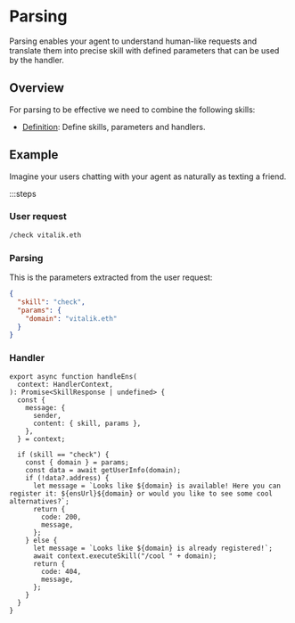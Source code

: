 # Parsing

Parsing enables your agent to understand human-like requests and translate them into precise skill with defined parameters that can be used by the handler.

## Overview

For parsing to be effective we need to combine the following skills:

- [Definition](/skills/definition): Define skills, parameters and handlers.

## Example

Imagine your users chatting with your agent as naturally as texting a friend.

:::steps

### User request

```bash
/check vitalik.eth
```

### Parsing

This is the parameters extracted from the user request:

```json
{
  "skill": "check",
  "params": {
    "domain": "vitalik.eth"
  }
}
```

### Handler

```tsx
export async function handleEns(
  context: HandlerContext,
): Promise<SkillResponse | undefined> {
  const {
    message: {
      sender,
      content: { skill, params },
    },
  } = context;

  if (skill == "check") {
    const { domain } = params;
    const data = await getUserInfo(domain);
    if (!data?.address) {
      let message = `Looks like ${domain} is available! Here you can register it: ${ensUrl}${domain} or would you like to see some cool alternatives?`;
      return {
        code: 200,
        message,
      };
    } else {
      let message = `Looks like ${domain} is already registered!`;
      await context.executeSkill("/cool " + domain);
      return {
        code: 404,
        message,
      };
    }
  }
}
```
